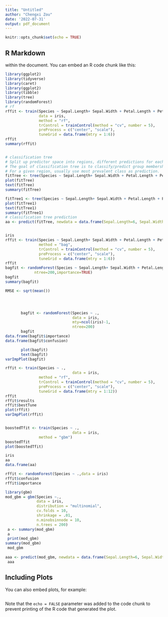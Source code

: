 ```yaml
---
title: "Untitled"
author: "Chengxi Zou"
date: '2022-07-31'
output: pdf_document
---
```


```r
knitr::opts_chunk$set(echo = TRUE)
```

## R Markdown

within the document. You can embed an R code chunk like this:

```r
library(ggplot2)
library(tidyverse)
library(caret)
library(ggplot2)
library(tibble)
library(tree)
library(randomForest)
# rf
rffit <- train(Species ~ Sepal.Length+ Sepal.Width + Petal.Length + Petal.Width, 
               data = iris, 
               method = "rf", 
               trControl = trainControl(method = "cv", number = 5), 
               preProcess = c("center", "scale"),
               tuneGrid = data.frame(mtry = 1:6))
rffit
summary(rffit)


# classification tree
# Split up predictor space into regions, different predictions for each region.
# The goal of classification tree is to classify/predict group membership.
# For a given region, usually use most prevalent class as prediction.
fitTree <- tree(Species ~ Sepal.Length+ Sepal.Width + Petal.Length + Petal.Width, data = iris)
plot(fitTree)
text(fitTree)
summary(fitTree)

fitTree1 <- tree(Species ~ Sepal.Length+ Sepal.Width + Petal.Length + Petal.Width, data = iris, split = "deviance")
plot(fitTree1)
text(fitTree1)
summary(fitTree1)
# classification tree prediction
aa <- predict(fitTree, newdata = data.frame(Sepal.Length=6, Sepal.Width=6,Petal.Length=6,Petal.Width=6))


iris
rffit <- train(Species ~ Sepal.Length+ Sepal.Width + Petal.Length + Petal.Width, data = iris, 
               method = "bag", 
               trControl = trainControl(method = "cv", number = 5), 
               preProcess = c("center", "scale"),
               tuneGrid = data.frame(mtry = 1:6))
rffit
bagfit <- randomForest(Species ~ Sepal.Length+ Sepal.Width + Petal.Length + Petal.Width, data = iris,mty=ncol(iris)-1,
             ntree=200,importance=TRUE)
bagfit
summary(bagfit)

RMSE <- sqrt(mean())




       bagfit <- randomForest(Species ~ .,
                              data = iris,
                              mty=ncol(iris)-1,
                              ntree=200)
       bagfit
data.frame(bagfit$importance)
data.frame(bagfit$confusion)

       plot(bagfit)
       text(bagfit)
varImpPlot(bagfit)

rffit <- train(Species ~ .,
                              data = iris,
               method = "rf", 
               trControl = trainControl(method = "cv", number = 5), 
               preProcess = c("center", "scale"),
               tuneGrid = data.frame(mtry = 1:12))
rffit
rffit$results
rffit$bestTune
plot(rffit)
varImpPlot(rffit)


boostedTfit <- train(Species ~ .,
                              data = iris,
               method = "gbm")
boostedTfit
plot(boostedTfit)

iris
aa
data.frame(aa)

rffit <- randomForest(Species ~ .,data = iris)
rffit$confusion
rffit$importance

library(gbm)
mod_gbm = gbm(Species ~.,
              data = iris,
              distribution = "multinomial",
              cv.folds = 10,
              shrinkage = .01,
              n.minobsinnode = 10,
              n.trees = 200)
 a <- summary(mod_gbm)
 a
 print(mod_gbm)
summary(mod_gbm)
 mod_gbm
 
aaa <- predict(mod_gbm, newdata = data.frame(Sepal.Length=6, Sepal.Width=6,Petal.Length=6,Petal.Width=6))
 aaa
```

## Including Plots

You can also embed plots, for example:

```r

```

Note that the `echo = FALSE` parameter was added to the code chunk to prevent printing of the R code that generated the plot.
